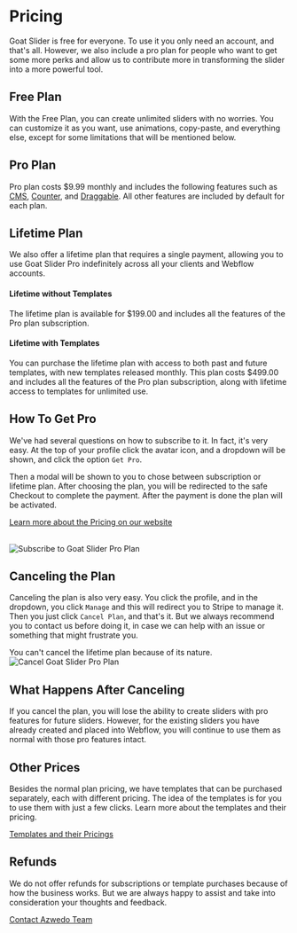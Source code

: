 
# Pricing

Goat Slider is free for everyone. To use it you only need an account, and that's all. However, we also include a pro plan for people who want to get some more perks and allow us to contribute more in transforming the slider into a more powerful tool.

## Free Plan

With the Free Plan, you can create unlimited sliders with no worries. You can customize it as you want, use animations, copy-paste, and everything else, except for some limitations that will be mentioned below.

## Pro Plan

Pro plan costs $9.99 monthly and includes the following features such as [CMS](https://docs.goatslider.com/functionality/cms), [Counter](https://docs.goatslider.com/functionality/counter), and [Draggable](https://docs.goatslider.com/functionality/draggable). All other features are included by default for each plan.

## Lifetime Plan

We also offer a lifetime plan that requires a single payment, allowing you to use Goat Slider Pro indefinitely across all your clients and Webflow accounts.

#### Lifetime without Templates

The lifetime plan is available for $199.00 and includes all the features of the Pro plan subscription.

#### Lifetime with Templates

You can purchase the lifetime plan with access to both past and future templates, with new templates released monthly. This plan costs $499.00 and includes all the features of the Pro plan subscription, along with lifetime access to templates for unlimited use.

## How To Get Pro

We've had several questions on how to subscribe to it. In fact, it's very easy. At the top of your profile click the avatar icon, and a dropdown will be shown, and click the option `Get Pro`.

Then a modal will be shown to you to chose between subscription or lifetime plan. After choosing the plan, you will be redirected to the safe Checkout to complete the payment. After the payment is done the plan will be activated.

[Learn more about the Pricing on our website](https://goatslider.com/pricing)

<br /> 
<Image 
    src="/mdx/subscribe.png" 
    alt="Subscribe to Goat Slider Pro Plan" 
    width={800} 
    height={400} 
/>

## Canceling the Plan

Canceling the plan is also very easy. You click the profile, and in the dropdown, you click `Manage` and this will redirect you to Stripe to manage it. Then you just click `Cancel Plan`, and that's it. But we always recommend you to contact us before doing it, in case we can help with an issue or something that might frustrate you.

<Callout type='info'>
You can't cancel the lifetime plan because of its nature.
</Callout>

<br /> 
<Image 
    src="/mdx/cancel-plan.png" 
    alt="Cancel Goat Slider Pro Plan" 
    width={800} 
    height={400} 
/>

## What Happens After Canceling

If you cancel the plan, you will lose the ability to create sliders with pro features for future sliders. However, for the existing sliders you have already created and placed into Webflow, you will continue to use them as normal with those pro features intact.

## Other Prices

Besides the normal plan pricing, we have templates that can be purchased separately, each with different pricing. The idea of the templates is for you to use them with just a few clicks. Learn more about the templates and their pricing.

[Templates and their Pricings](https://docs.goatslider.com/templates)

## Refunds

We do not offer refunds for subscriptions or template purchases because of how the business works. But we are always happy to assist and take into consideration your thoughts and feedback.

[Contact Azwedo Team](https://l.azwedo.com/goat-docs-contact-azwedo)
